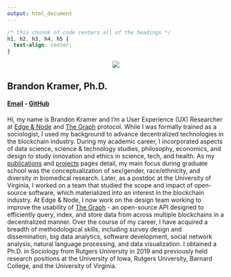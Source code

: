 ```yaml
---
output: html_document
---
```


```css
/* this chunnk of code centers all of the headings */
h1, h2, h3, h4, h5 {
  text-align: center;
}
```

<center>
![](/./home_files/blk-cropped.png)
</center>

## Brandon Kramer, Ph.D.

#### [Email](brandonleekramer@gmail.com) - [GitHub](https://github.com/brandonleekramer)

#### 

Hi, my name is Brandon Kramer and I'm a User Experience (UX) Researcher at [Edge & Node](https://edgeandnode.com/) and [The Graph](https://thegraph.com/en/) protocol. While I was formally trained as a sociologist, I used my background to advance decentralized technologies in the blockchain industry. During my academic career, I incorporated aspects of data science, science & technology studies, philosophy, economics, and design to study innovation and ethics in science, tech, and health. As my [publications](/publications/) and [projects](/projects/) pages detail, my main focus during graduate school was the conceptualization of sex/gender, race/ethnicity, and diversity in biomedical research. Later, as a postdoc at the University of Virginia, I worked on a team that studied the scope and impact of open-source software, which materialized into an interest in the blockchain industry. At Edge & Node, I now work on the design team working to improve the usability of [The Graph](https://thegraph.com/en/) - an open-source API designed to efficiently query, index, and store data from across multiple blockchains in a decentralized manner. Over the course of my career, I have acquired a breadth of methodological skills, including survey design and dissemination, big data analytics, software development, social network analysis, natural language processing, and data visualization. I obtained a Ph.D. in Sociology from Rutgers University in 2019 and previously held research positions at the University of Iowa, Rutgers University, Barnard College, and the University of Virginia. 













